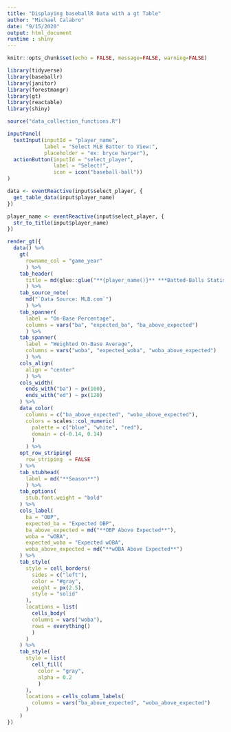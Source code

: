 ```yaml
---
title: "Displaying baseballR Data with a gt Table"
author: "Michael Calabro"
date: "9/15/2020"
output: html_document
runtime : shiny
---
```


```r
knitr::opts_chunk$set(echo = FALSE, message=FALSE, warning=FALSE)
```

```r
library(tidyverse)
library(baseballr)
library(janitor)
library(forestmangr)
library(gt)
library(reactable)
library(shiny)

source("data_collection_functions.R")
```

```r
inputPanel(
  textInput(inputId = "player_name", 
            label = "Select MLB Batter to View:",
            placeholder = "ex: bryce harper"),
  actionButton(inputId = "select_player",
               label = "Select!",
               icon = icon("baseball-ball"))
)
```

```r
data <- eventReactive(input$select_player, {
  get_table_data(input$player_name)
}) 

player_name <- eventReactive(input$select_player, {
  str_to_title(input$player_name)
}) 
```

```r
render_gt({
  data() %>%
    gt(
      rowname_col = "game_year"
      ) %>%
    tab_header(
      title = md(glue::glue("**{player_name()}** ***Batted-Balls Statistics***  **Compared to Expected Values**"))
      ) %>%
    tab_source_note(
      md("`Data Source: MLB.com`")
      ) %>%
    tab_spanner(
      label = "On-Base Percentage",
      columns = vars("ba", "expected_ba", "ba_above_expected")
      ) %>%
    tab_spanner(
      label = "Weighted On-Base Average",
      columns = vars("woba", "expected_woba", "woba_above_expected")
      ) %>%
    cols_align(
      align = "center"
      ) %>%
    cols_width(
      ends_with("ba") ~ px(100),
      ends_with("ed") ~ px(120)
    ) %>%
    data_color(
      columns = c("ba_above_expected", "woba_above_expected"),
      colors = scales::col_numeric(
        palette = c("blue", "white", "red"),
        domain = c(-0.14, 0.14)
        )        
      ) %>%
    opt_row_striping(
      row_striping  = FALSE
    ) %>%
    tab_stubhead(
      label = md("**Season**")
      ) %>%
    tab_options(
      stub.font.weight = "bold"
    ) %>%
    cols_label(
      ba = "OBP",
      expected_ba = "Expected OBP",
      ba_above_expected = md("**OBP Above Expected**"),
      woba = "wOBA",
      expected_woba = "Expected wOBA",
      woba_above_expected = md("**wOBA Above Expected**")
    ) %>%
    tab_style(
      style = cell_borders(
        sides = c("left"),
        color = "#gray",
        weight = px(2.5),
        style = "solid"
      ),
      locations = list(
        cells_body(
        columns = vars("woba"),
        rows = everything()
        )
      )
    ) %>%
    tab_style(
      style = list(
        cell_fill(
          color = "gray",
          alpha = 0.2
          )
      ),
      locations = cells_column_labels(
        columns = vars("ba_above_expected", "woba_above_expected")
      )
    ) 
})
```


